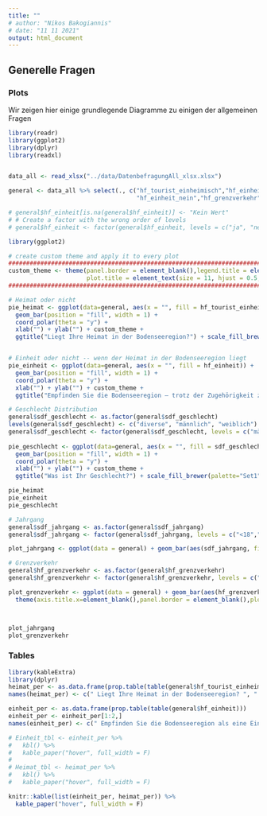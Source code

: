 ```yaml
---
title: ""
# author: "Nikos Bakogiannis"
# date: "11 11 2021"
output: html_document
---
```


## Generelle Fragen {.tabset}

### Plots

Wir zeigen hier einige grundlegende Diagramme zu einigen der allgemeinen Fragen

```r
library(readr)
library(ggplot2)
library(dplyr)
library(readxl)


data_all <- read_xlsx("../data/DatenbefragungAll_xlsx.xlsx")

general <- data_all %>% select(., c("hf_tourist_einheimisch","hf_einheit","hf_einheit_ja",
                                    "hf_einheit_nein","hf_grenzverkehr","sdf_geschlecht","sdf_jahrgang"))

# general$hf_einheit[is.na(general$hf_einheit)] <- "Kein Wert"
# # Create a factor with the wrong order of levels
# general$hf_einheit <- factor(general$hf_einheit, levels = c("ja", "nein", "kein Wert"))

```


```r
library(ggplot2)

# create custom theme and apply it to every plot
####################################################################################
custom_theme <- theme(panel.border = element_blank(),legend.title = element_blank(),
                      plot.title = element_text(size = 11, hjust = 0.5, face = "bold")) 
####################################################################################

# Heimat oder nicht
pie_heimat <- ggplot(data=general, aes(x = "", fill = hf_tourist_einheimisch)) + 
  geom_bar(position = "fill", width = 1) + 
  coord_polar(theta = "y") + 
  xlab("") + ylab("") + custom_theme + 
  ggtitle("Liegt Ihre Heimat in der Bodenseeregion?") + scale_fill_brewer(palette="Set1")


# Einheit oder nicht -- wenn der Heimat in der Bodenseeregion liegt
pie_einheit <- ggplot(data=general, aes(x = "", fill = hf_einheit)) + 
  geom_bar(position = "fill", width = 1) + 
  coord_polar(theta = "y") + 
  xlab("") + ylab("") + custom_theme + 
  ggtitle("Empfinden Sie die Bodenseeregion – trotz der Zugehörigkeit zu vier Staaten – als eine Einheit?") + scale_fill_brewer(palette="Set1")

# Geschlecht Distribution
general$sdf_geschlecht <- as.factor(general$sdf_geschlecht)
levels(general$sdf_geschlecht) <- c("diverse", "männlich", "weiblich") # rename the levels
general$sdf_geschlecht <- factor(general$sdf_geschlecht, levels = c("männlich", "weiblich","diverse")) # reorder the levels
 
pie_geschlecht <- ggplot(data=general, aes(x = "", fill = sdf_geschlecht)) + 
  geom_bar(position = "fill", width = 1) + 
  coord_polar(theta = "y") + 
  xlab("") + ylab("") + custom_theme + 
  ggtitle("Was ist Ihr Geschlecht?") + scale_fill_brewer(palette="Set1")

pie_heimat
pie_einheit
pie_geschlecht
```

```r
# Jahrgang
general$sdf_jahrgang <- as.factor(general$sdf_jahrgang)
general$sdf_jahrgang <- factor(general$sdf_jahrgang, levels = c("<18","18_29","30_60",">60","NA"))

plot_jahrgang <- ggplot(data = general) + geom_bar(aes(sdf_jahrgang, fill = sdf_geschlecht)) + ggtitle("Wie alt sind Sie?") + scale_fill_brewer(palette="Set1") + theme(axis.title.x=element_blank(),panel.border = element_blank(),legend.title = element_blank(),plot.title = element_text(size = 11, hjust = 0.5, face = "bold"))

# Grenzverkehr
general$hf_grenzverkehr <- as.factor(general$hf_grenzverkehr)
general$hf_grenzverkehr <- factor(general$hf_grenzverkehr, levels = c("weiss nicht","ungenügend","mangelhaft","ausreichend","befriedigend","gut","sehr gut"))

plot_grenzverkehr <- ggplot(data = general) + geom_bar(aes(hf_grenzverkehr, fill = hf_tourist_einheimisch)) + ggtitle("Wie bewerten Sie den grenzüberschreitenden öffentlichen Verkehr?") + scale_fill_brewer(palette="Set1", name = "Einheimisch?") + 
  theme(axis.title.x=element_blank(),panel.border = element_blank(),plot.title =  element_text(size = 11, hjust = 0.5, face = "bold"))



plot_jahrgang
plot_grenzverkehr
```

### Tables

```r
library(kableExtra)
library(dplyr)
heimat_per <- as.data.frame(prop.table(table(general$hf_tourist_einheimisch)))
names(heimat_per) <- c(" Liegt Ihre Heimat in der Bodenseeregion? ", " Percentage ")

einheit_per <- as.data.frame(prop.table(table(general$hf_einheit)))
einheit_per <- einheit_per[1:2,]
names(einheit_per) <- c(" Empfinden Sie die Bodenseeregion als eine Einheit? ", " Percentage ")

# Einheit_tbl <- einheit_per %>%
#   kbl() %>%
#   kable_paper("hover", full_width = F)
# 
# Heimat_tbl <- heimat_per %>%
#   kbl() %>%
#   kable_paper("hover", full_width = F)

knitr::kable(list(einheit_per, heimat_per)) %>%
  kable_paper("hover", full_width = F)


```





